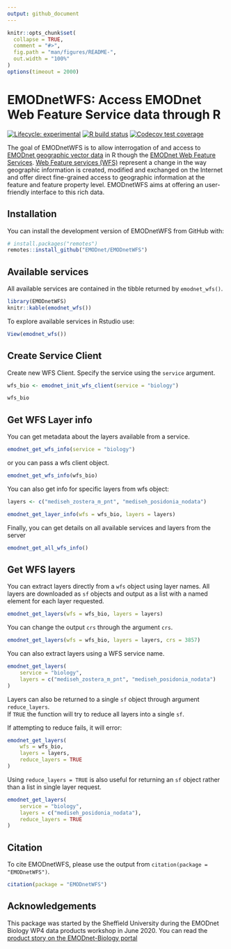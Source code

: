 ```yaml
---
output: github_document
---
```


<!-- README.md is generated from README.Rmd. Please edit that file -->

```r
knitr::opts_chunk$set(
  collapse = TRUE,
  comment = "#>",
  fig.path = "man/figures/README-",
  out.width = "100%"
)
options(timeout = 2000)
```

# EMODnetWFS: Access EMODnet Web Feature Service data through R

<!-- badges: start -->
[![Lifecycle: experimental](https://img.shields.io/badge/lifecycle-experimental-orange.svg)](https://lifecycle.r-lib.org/articles/stages.html)
[![R build status](https://github.com/EMODnet/EMODnetWFS/workflows/R-CMD-check/badge.svg)](https://github.com/EMODnet/EMODnetWFS/actions)
[![Codecov test coverage](https://codecov.io/gh/EMODnet/EMODnetWFS/branch/main/graph/badge.svg)](https://app.codecov.io/gh/EMODnet/EMODnetWFS?branch=main)
<!-- badges: end -->

The goal of EMODnetWFS is to allow interrogation of and access to [EMODnet geographic vector data](https://emodnet.ec.europa.eu/en/emodnet-web-service-documentation#inline-nav-3) in R though the [EMODnet Web Feature Services](https://emodnet.ec.europa.eu/en/data). [Web Feature services (WFS)](https://www.ogc.org/standard/wfs/) represent a change in the way geographic information is created, modified and exchanged on the Internet and offer direct fine-grained access to geographic information at the feature and feature property level. 
EMODnetWFS aims at offering an user-friendly interface to this rich data.

## Installation

You can install the development version of EMODnetWFS from GitHub with:

``` r
# install.packages("remotes")
remotes::install_github("EMODnet/EMODnetWFS")
```

## Available services

All available services are contained in the tibble returned by `emodnet_wfs()`.


```r
library(EMODnetWFS)
knitr::kable(emodnet_wfs())
```

To explore available services in Rstudio use:

```r
View(emodnet_wfs())
```

## Create Service Client

Create new WFS Client.  Specify the service using the `service` argument. 

```r
wfs_bio <- emodnet_init_wfs_client(service = "biology")

wfs_bio
```

## Get WFS Layer info

You can get metadata about the layers available from a service. 

```r
emodnet_get_wfs_info(service = "biology")
```

or you can pass a wfs client object.

```r
emodnet_get_wfs_info(wfs_bio)
```

You can also get info for specific layers from wfs object:

```r
layers <- c("mediseh_zostera_m_pnt", "mediseh_posidonia_nodata")

emodnet_get_layer_info(wfs = wfs_bio, layers = layers)
```


Finally, you can get details on all available services and layers from the server

```r
emodnet_get_all_wfs_info()
```


## Get WFS layers

You can extract layers directly from a `wfs` object using layer names. 
All layers are downloaded as `sf` objects and output as a list with a named element for each layer requested.

```r
emodnet_get_layers(wfs = wfs_bio, layers = layers)
```

You can change the output `crs` through the argument `crs`.

```r
emodnet_get_layers(wfs = wfs_bio, layers = layers, crs = 3857)

```

You can also extract layers using a WFS service name.

```r
emodnet_get_layers(
    service = "biology",
    layers = c("mediseh_zostera_m_pnt", "mediseh_posidonia_nodata")
)

```


Layers can also be returned to a single `sf` object through argument `reduce_layers`.  
If `TRUE` the function will try to reduce all layers into a single `sf`.

If attempting to reduce fails, it will error:
 
```r
emodnet_get_layers(
    wfs = wfs_bio, 
    layers = layers,
    reduce_layers = TRUE
)
```

Using `reduce_layers = TRUE` is also useful for returning an `sf` object rather than a list in single layer request.

```r
emodnet_get_layers(
    service = "biology",
    layers = c("mediseh_posidonia_nodata"), 
    reduce_layers = TRUE
)
```

## Citation

To cite EMODnetWFS, please use the output from `citation(package = "EMODnetWFS")`.

```r
citation(package = "EMODnetWFS")
```

## Acknowledgements

This package was started by the Sheffield University during the EMODnet Biology WP4 data products workshop in June 2020.
You can read the [product story on the EMODnet-Biology portal](https://emodnet.ec.europa.eu/geonetwork/)
